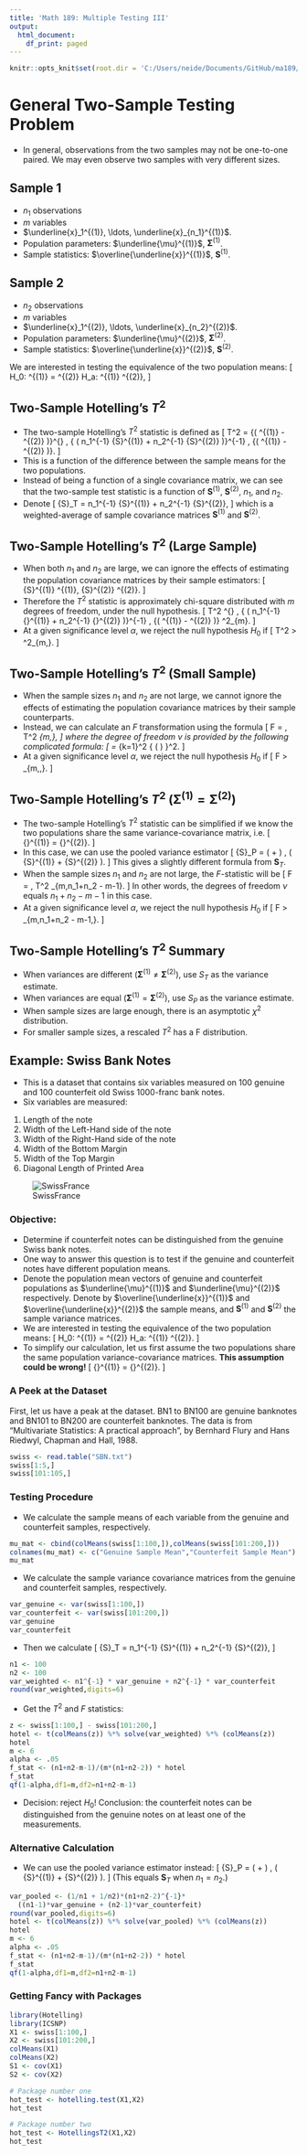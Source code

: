 ```yaml
---
title: 'Math 189: Multiple Testing III'
output:
  html_document:
    df_print: paged
---
```


```r
knitr::opts_knit$set(root.dir = 'C:/Users/neide/Documents/GitHub/ma189/Data')
```
 
# General Two-Sample Testing Problem

- In general, observations from the two samples may not be one-to-one paired. We may even observe two samples with very different sizes.

## Sample 1

- $n_1$ observations
- $m$ variables
- $\underline{x}_1^{(1)}, \ldots, \underline{x}_{n_1}^{(1)}$.
- Population parameters: $\underline{\mu}^{(1)}$, ${\mathbf \Sigma}^{(1)}$.
- Sample statistics: $\overline{\underline{x}}^{(1)}$, ${\mathbf S}^{(1)}$.

## Sample 2

- $n_2$ observations
- $m$ variables
- $\underline{x}_1^{(2)}, \ldots, \underline{x}_{n_2}^{(2)}$.
- Population parameters: $\underline{\mu}^{(2)}$, ${\mathbf \Sigma}^{(2)}$.
- Sample statistics: $\overline{\underline{x}}^{(2)}$, ${\mathbf S}^{(2)}$.

We are interested in testing the equivalence of the two population means:
\[
 H_0: \underline{\mu}^{(1)} = \underline{\mu}^{(2)} \quad H_a: \underline{\mu}^{(1)} \neq \underline{\mu}^{(2)},
\]

## Two-Sample Hotelling’s $T^2$

- The two-sample Hotelling’s $T^2$  statistic is defined as
\[
 T^2 = {( \overline{\underline{x}}^{(1)} - \overline{\underline{x}}^{(2)} )}^{\prime}
  \, { \left( n_1^{-1} {\mathbf S}^{(1)} + n_2^{-1} {\mathbf S}^{(2)} \right)}^{-1} \,
  {( \overline{\underline{x}}^{(1)} - \overline{\underline{x}}^{(2)} )}.
\]
- This is a function of the difference between the sample means for the two populations.
- Instead of being a function of a single covariance matrix, we can see that the two-sample
test statistic is a function of ${\mathbf S}^{(1)}$,  ${\mathbf S}^{(2)}$, $n_1$, and $n_2$.
- Denote
\[
  {\mathbf S}_T =  n_1^{-1} {\mathbf S}^{(1)} + n_2^{-1} {\mathbf S}^{(2)},
\]
which is a weighted-average of sample covariance matrices  ${\mathbf S}^{(1)}$ and
${\mathbf S}^{(2)}$.

## Two-Sample Hotelling’s $T^2$ (Large Sample)

- When both $n_1$ and $n_2$ are large, we can ignore the effects of estimating the
population covariance matrices by their sample estimators:
\[
 {\mathbf S}^{(1)} \approx {\mathbf \Sigma}^{(1)}, \quad
  {\mathbf S}^{(2)} \approx {\mathbf \Sigma}^{(2)}.
\]
- Therefore the $T^2$ statistic is approximately chi-square distributed with $m$ degrees of
freedom, under the null hypothesis.
\[
 T^2 \approx {( \overline{\underline{x}}^{(1)} - \overline{\underline{x}}^{(2)} )}^{\prime}
  \, { \left( n_1^{-1} {\mathbf \Sigma}^{(1)} + 
  n_2^{-1} {\mathbf \Sigma}^{(2)} \right)}^{-1} \,
  {( \overline{\underline{x}}^{(1)} - \overline{\underline{x}}^{(2)} )}
  \sim \chi^2_{m}.
\]
- At a given significance level $\alpha$, we reject the null hypothesis $H_0$ if
\[
 T^2 > \chi^2_{m,\alpha}.
 \]
 
## Two-Sample Hotelling’s $T^2$ (Small Sample)

- When the sample sizes $n_1$ and $n_2$ are not large, we cannot ignore the effects of
estimating the population covariance matrices by their sample counterparts.
- Instead, we can calculate an $F$ transformation using the formula
\[
 F = \frac{ n_1 + n_2 - m -1}{m (n_1 + n_2 -2)} \, T^2 \sim \mathcal{F}_{m,\nu},
\]
 where the degree of freedom $\nu$  is provided by the following complicated formula:
\[
 \frac{1}{\nu} = \sum_{k=1}^2 \frac{1}{n_k -1}
 { \left( \frac{  {( \overline{\underline{x}}^{(1)} - \overline{\underline{x}}^{(2)} )}^{\prime} 
 {\mathbf S}_T^{-1}
 \left( n_k^{-1} {\mathbf S}^{(k)} \right)  {\mathbf S}_T^{-1} {( \overline{\underline{x}}^{(1)} - \overline{\underline{x}}^{(2)} )}
  }{ T^2 } \right) }^2.
\]
- At a given significance level $\alpha$, we reject the null hypothesis $H_0$ if
\[
F > \mathcal{F}_{m,\nu,\alpha}.
\]

## Two-Sample Hotelling’s $T^2$  (${\mathbf \Sigma}^{(1)} = {\mathbf \Sigma}^{(2)}$)

- The two-sample Hotelling’s $T^2$ statistic can be simplified if we know the two
populations share the same variance-covariance matrix, i.e.
\[
{\mathbf \Sigma}^{(1)} = {\mathbf \Sigma}^{(2)}.
\]
- In this case, we can use the pooled variance estimator
\[
  {\mathbf S}_P = \left( \frac{1}{n_1} + \frac{1}{n_2} \right) \,
    \left( \frac{n_1 -1}{n_1 + n_2 -2} {\mathbf S}^{(1)} + 
   \frac{n_2 -1}{n_1 + n_2 -2} {\mathbf S}^{(2)} \right).
\]
 This gives a slightly different formula from ${\mathbf S}_T$.
- When the sample sizes $n_1$ and $n_2$ are not large, the $F$-statistic will be
\[
 F = \frac{ n_1 + n_2 - m -1}{m (n_1 + n_2 -2)} \, T^2 \sim \mathcal{F}_{m,n_1+n_2 - m-1}.
\]
In other words, the degrees of freedom $\nu$ equals $n_1+n_2 - m-1$ in this case. 
- At a given significance level $\alpha$, we reject the null hypothesis $H_0$ if
\[
F > \mathcal{F}_{m,n_1+n_2 - m-1,\alpha}.
\]

## Two-Sample Hotelling’s $T^2$ Summary

- When variances are different (${\mathbf \Sigma}^{(1)} \neq {\mathbf \Sigma}^{(2)}$), use $S_T$ as the variance estimate.
- When variances are equal (${\mathbf \Sigma}^{(1)} = {\mathbf \Sigma}^{(2)}$), use $S_P$ as the variance estimate.
- When sample sizes are large enough, there is an asymptotic $\chi^2$ distribution.
- For smaller sample sizes, a rescaled $T^2$ has a F distribution.

## Example: Swiss Bank Notes

- This is a dataset that contains six variables measured on 100 genuine and 100 counterfeit old Swiss 1000-franc bank notes.
- Six variables are measured:

1. Length of the note
2. Width of the Left-Hand side of the note
3. Width of the Right-Hand side of the note
4. Width of the Bottom Margin
5. Width of the Top Margin
6. Diagonal Length of Printed Area

![SwissFrance](images/swiss_franc.jpg)

### Objective: 

- Determine if counterfeit notes can be distinguished from the genuine Swiss bank notes.
- One way to answer this question is to test if the genuine and counterfeit notes have different population means.
- Denote the population mean vectors of genuine and counterfeit populations as $\underline{\mu}^{(1)}$ and $\underline{\mu}^{(2)}$ respectively. Denote by $\overline{\underline{x}}^{(1)}$ and $\overline{\underline{x}}^{(2)}$ the sample means, and
${\mathbf S}^{(1)}$ and ${\mathbf S}^{(2)}$ the sample variance matrices.
- We are interested in testing the equivalence of the two population means:
\[
 H_0: \underline{\mu}^{(1)} = \underline{\mu}^{(2)} \quad H_a: \underline{\mu}^{(1)} \neq \underline{\mu}^{(2)}.
\]
- To simplify our calculation, let us first assume the two populations share the
same population variance-covariance matrices.  **This assumption could be wrong!**
\[
{\mathbf \Sigma}^{(1)} = {\mathbf \Sigma}^{(2)}.
\]

### A Peek at the Dataset

First, let us have a peak at the dataset. BN1 to BN100 are genuine banknotes and BN101 to BN200 are counterfeit banknotes. The data is from "Multivariate Statistics: A practical approach", by Bernhard Flury and Hans Riedwyl, Chapman and Hall, 1988.

```r
swiss <- read.table("SBN.txt")
swiss[1:5,]
swiss[101:105,]
```

### Testing Procedure

- We calculate the sample means of each variable from the genuine and counterfeit samples, respectively.  

```r
mu_mat <- cbind(colMeans(swiss[1:100,]),colMeans(swiss[101:200,]))
colnames(mu_mat) <- c("Genuine Sample Mean","Counterfeit Sample Mean")
mu_mat
```

- We calculate the sample variance covariance matrices from the genuine and counterfeit samples, respectively.

```r
var_genuine <- var(swiss[1:100,])
var_counterfeit <- var(swiss[101:200,])
var_genuine
var_counterfeit
```

- Then we calculate
\[
  {\mathbf S}_T =  n_1^{-1} {\mathbf S}^{(1)} + n_2^{-1} {\mathbf S}^{(2)},
\]

```r
n1 <- 100
n2 <- 100
var_weighted <- n1^{-1} * var_genuine + n2^{-1} * var_counterfeit
round(var_weighted,digits=6)
```

- Get the $T^2$ and $F$ statistics:

```r
z <- swiss[1:100,] - swiss[101:200,]
hotel <- t(colMeans(z)) %*% solve(var_weighted) %*% (colMeans(z))
hotel
m <- 6
alpha <- .05
f_stat <- (n1+n2-m-1)/(m*(n1+n2-2)) * hotel
f_stat
qf(1-alpha,df1=m,df2=n1+n2-m-1)
```

- Decision: reject $H_0$!  Conclusion: the counterfeit notes can be distinguished from the genuine notes on at least one of the measurements.

### Alternative Calculation

- We can use the pooled variance estimator instead:
\[
  {\mathbf S}_P = \left( \frac{1}{n_1} + \frac{1}{n_2} \right) \,
    \left( \frac{n_1 -1}{n_1 + n_2 -2} {\mathbf S}^{(1)} + 
   \frac{n_2 -1}{n_1 + n_2 -2} {\mathbf S}^{(2)} \right).
\]
 (This equals ${\mathbf S}_T$ when $n_1 = n_2$.)
 
```r
var_pooled <- (1/n1 + 1/n2)*(n1+n2-2)^{-1}*
  ((n1-1)*var_genuine + (n2-1)*var_counterfeit)
round(var_pooled,digits=6)
hotel <- t(colMeans(z)) %*% solve(var_pooled) %*% (colMeans(z))
hotel
m <- 6
alpha <- .05
f_stat <- (n1+n2-m-1)/(m*(n1+n2-2)) * hotel
f_stat
qf(1-alpha,df1=m,df2=n1+n2-m-1)
```

### Getting Fancy with Packages

```r
library(Hotelling)
library(ICSNP)
X1 <- swiss[1:100,]
X2 <- swiss[101:200,]
colMeans(X1)
colMeans(X2)
S1 <- cov(X1)
S2 <- cov(X2)

# Package number one
hot_test <- hotelling.test(X1,X2)
hot_test

# Package number two
hot_test <- HotellingsT2(X1,X2)
hot_test
```


